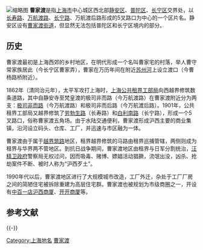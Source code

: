 [[File:上海静安区曹家渡_-_panoramio.jpg|缩略图]]
'''曹家渡'''是指[[上海市|上海市]]中心城区西北部[[静安区|静安区]]、[[普陀区_(上海市)|普陀区]]、[[长宁区|长宁区]]交界处，以[[长寿路_(上海)|长寿路]]、[[万航渡路|万航渡路]]、[[长宁路|长宁路]]、万航渡后路形成的5叉路口为中心的一个区片名。静安区设有[[曹家渡街道|曹家渡街道]]，但显然无法包括普陀区和长宁区境内的部分。

== 历史 ==
曹家渡最初是上海西郊的乡村地区，在明代形成一个名叫曹家宅的村落，举人曹守常家族居此（今长宁区曹家弄），曹家在万历年间在附近[[苏州河|苏州河]]上设立渡口（今曹杨路桥附近）。

1862年（清同治元年），太平军攻打上海时，[[上海公共租界工部局|上海公共租界工部局]]向西越界修筑数条道路，其中自静安寺至梵皇渡的极司非而路（今万航渡路）在曹家渡附近分为两支：[[极司非而路|极司非而路]]（今万航渡路）和极司非而后路（今万航渡后路）。1901年，公共租界工部局又越界修筑了[[劳勃生路|劳勃生路]]（长寿路）和[[白利南路|白利南路]]（长宁路），形成一个5叉路口，俗称曹家渡五角场。由于水陆交通便利，曹家渡形成沪西主要的商业集镇，沿河设立码头、仓库、工厂，并迅速与市区融为一体。

曹家渡由于属于[[上海公共租界越界筑路|越界筑路]]地区，租界越界修筑的马路由租界巡捕管辖，两侧则成为租界与华界两不管地区。到抗日战争期间，曹家渡地区由租界与日军分割统治，[[汪精卫政府|汪精卫政府]]警察局无权过问，因而吸毒、赌博、嫖娼活动猖獗，流氓出没，凶杀、抢劫案件不断、被时人称为“沪西歹土”。

1990年代以后，曹家渡地区进行了大规模城市改造，工厂外迁，杂处于工厂厂房之间的简陋住宅被拆除重建为高层住宅群。曹家渡也被规划为市级商圈之一，开设有[[中百一店|中百一店]][[沪西商厦|沪西商厦]]、[[开开商厦|开开商厦]]等。

== 参考文献 ==
{{Reflist}}

{{-}}
{{上海市功能性区域}}

[[Category:上海地名|Category:上海地名]]
[[Category:曹家渡|]]